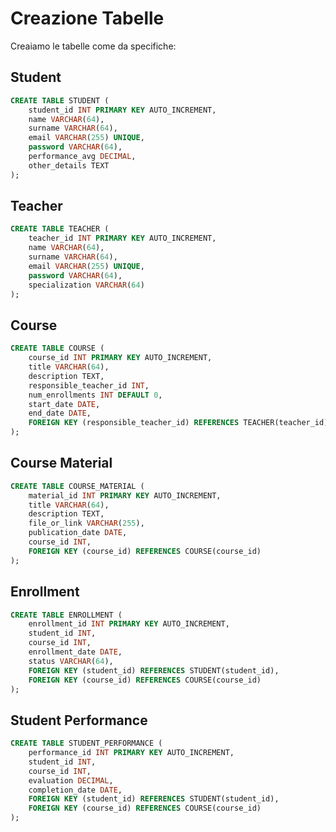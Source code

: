 # Creazione Tabelle

Creaiamo le tabelle come da specifiche:

## Student

```sql
CREATE TABLE STUDENT (
    student_id INT PRIMARY KEY AUTO_INCREMENT,
    name VARCHAR(64),
    surname VARCHAR(64),
    email VARCHAR(255) UNIQUE,
    password VARCHAR(64),
    performance_avg DECIMAL,
    other_details TEXT
);
```

## Teacher

```sql
CREATE TABLE TEACHER (
    teacher_id INT PRIMARY KEY AUTO_INCREMENT,
    name VARCHAR(64),
    surname VARCHAR(64),
    email VARCHAR(255) UNIQUE,
    password VARCHAR(64),
    specialization VARCHAR(64)
);
```

## Course

```sql
CREATE TABLE COURSE (
    course_id INT PRIMARY KEY AUTO_INCREMENT,
    title VARCHAR(64),
    description TEXT,
    responsible_teacher_id INT,
    num_enrollments INT DEFAULT 0,
    start_date DATE,
    end_date DATE,
    FOREIGN KEY (responsible_teacher_id) REFERENCES TEACHER(teacher_id)
);
```

## Course Material

```sql
CREATE TABLE COURSE_MATERIAL (
    material_id INT PRIMARY KEY AUTO_INCREMENT,
    title VARCHAR(64),
    description TEXT,
    file_or_link VARCHAR(255),
    publication_date DATE,
    course_id INT,
    FOREIGN KEY (course_id) REFERENCES COURSE(course_id)
);
```

## Enrollment

```sql
CREATE TABLE ENROLLMENT (
    enrollment_id INT PRIMARY KEY AUTO_INCREMENT,
    student_id INT,
    course_id INT,
    enrollment_date DATE,
    status VARCHAR(64),
    FOREIGN KEY (student_id) REFERENCES STUDENT(student_id),
    FOREIGN KEY (course_id) REFERENCES COURSE(course_id)
);
```

## Student Performance

```sql
CREATE TABLE STUDENT_PERFORMANCE (
    performance_id INT PRIMARY KEY AUTO_INCREMENT,
    student_id INT,
    course_id INT,
    evaluation DECIMAL,
    completion_date DATE,
    FOREIGN KEY (student_id) REFERENCES STUDENT(student_id),
    FOREIGN KEY (course_id) REFERENCES COURSE(course_id)
);
```
